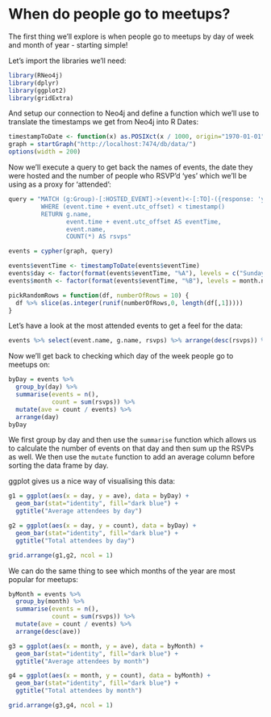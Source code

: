 When do people go to meetups?
========================================================

The first thing we'll explore is when people go to meetups by day of week and month of year - starting simple!

Let's import the libraries we'll need:

```r
library(RNeo4j)
library(dplyr)
library(ggplot2)
library(gridExtra)
```

And setup our connection to Neo4j and define a function which we'll use to translate the timestamps we get from Neo4j into R Dates:

```r
timestampToDate <- function(x) as.POSIXct(x / 1000, origin="1970-01-01", tz = "GMT")
graph = startGraph("http://localhost:7474/db/data/")
options(width = 200)
```

Now we'll execute a query to get back the names of events, the date they were hosted and the number of people who RSVP'd 'yes' which we'll be using as a proxy for 'attended':

```r
query = "MATCH (g:Group)-[:HOSTED_EVENT]->(event)<-[:TO]-({response: 'yes'})<-[:RSVPD]-()
         WHERE (event.time + event.utc_offset) < timestamp()
         RETURN g.name, 
                event.time + event.utc_offset AS eventTime,
                event.name, 
                COUNT(*) AS rsvps"

events = cypher(graph, query)

events$eventTime <- timestampToDate(events$eventTime)
events$day <- factor(format(events$eventTime, "%A"), levels = c("Sunday", "Monday", "Tuesday", "Wednesday", "Thursday", "Friday", "Saturday"))
events$month <- factor(format(events$eventTime, "%B"), levels = month.name)

pickRandomRows = function(df, numberOfRows = 10) {
  df %>% slice(as.integer(runif(numberOfRows,0, length(df[,1]))))
}

```

Let's have a look at the most attended events to get a feel for the data:

```r
events %>% select(event.name, g.name, rsvps) %>% arrange(desc(rsvps)) %>% pickRandomRows()
```

Now we'll get back to checking which day of the week people go to meetups on:


```r
byDay = events %>% 
  group_by(day) %>%
  summarise(events = n(), 
            count = sum(rsvps)) %>%
  mutate(ave = count / events) %>%
  arrange(day)
byDay
```

We first group by day and then use the `summarise` function which allows us to calculate the number of events on that day and then sum up the RSVPs as well. We then use the `mutate` function to add an average column before sorting the data frame by day.

ggplot gives us a nice way of visualising this data:

```r
g1 = ggplot(aes(x = day, y = ave), data = byDay) + 
  geom_bar(stat="identity", fill="dark blue") + 
  ggtitle("Average attendees by day")

g2 = ggplot(aes(x = day, y = count), data = byDay) + 
  geom_bar(stat="identity", fill="dark blue") + 
  ggtitle("Total attendees by day")

grid.arrange(g1,g2, ncol = 1)
```

We can do the same thing to see which months of the year are most popular for meetups:

```r
byMonth = events %>% 
  group_by(month) %>%
  summarise(events = n(), 
            count = sum(rsvps)) %>%
  mutate(ave = count / events) %>%
  arrange(desc(ave))
```

```r
g3 = ggplot(aes(x = month, y = ave), data = byMonth) + 
  geom_bar(stat="identity", fill="dark blue") + 
  ggtitle("Average attendees by month")

g4 = ggplot(aes(x = month, y = count), data = byMonth) + 
  geom_bar(stat="identity", fill="dark blue") + 
  ggtitle("Total attendees by month")

grid.arrange(g3,g4, ncol = 1)
```

